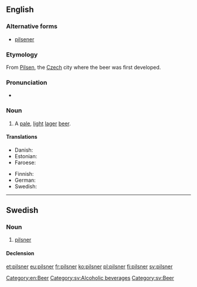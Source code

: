 ==English==

===Alternative forms===
* [[pilsener]]

===Etymology===
From [[Pilsen]], the [[Czech]] city where the beer was first developed.

===Pronunciation===
* {{audio|en-us-pilsner.ogg|Audio (US)|lang=en}}

===Noun===
{{en-noun}}

# A [[pale]], [[light]] [[lager]] [[beer]].

====Translations====
{{trans-top|pale, light beer}}
* Danish: {{t|da|pilsner|c}}
* Estonian: {{t+|et|pilsner}}
* Faroese: {{t|fo|pilsnari|m}}
{{trans-mid}}
* Finnish: {{t+|fi|pilsneri}}
* German: {{t+|de|Pils|n}}
* Swedish: {{t+|sv|pilsner|c}}
{{trans-bottom}}

[[Category:en:Beer]]

----

==Swedish==

===Noun===
{{sv-noun|c}}

# [[#English|pilsner]]

====Declension====
{{sv-noun-irreg-c|pilsner|pilsnern|pilsner|pilsnerna}}

[[Category:sv:Alcoholic beverages]]
[[Category:sv:Beer]]

[[et:pilsner]]
[[eu:pilsner]]
[[fr:pilsner]]
[[ko:pilsner]]
[[pl:pilsner]]
[[fi:pilsner]]
[[sv:pilsner]]